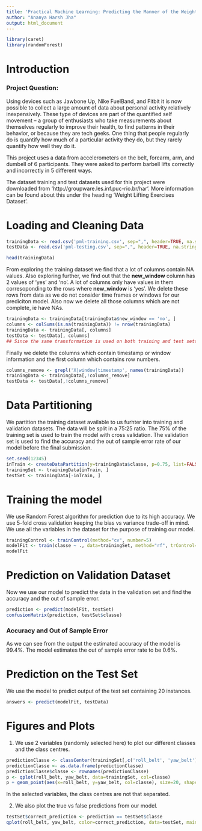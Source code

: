 ```yaml
---
title: 'Practical Machine Learning: Predicting the Manner of the Weight Lifting Exercise'
author: "Ananya Harsh Jha"
output: html_document
---
```


```r
library(caret)
library(randomForest)
```

# Introduction

### Project Question:

Using devices such as Jawbone Up, Nike FuelBand, and Fitbit it is now possible to collect a large amount of data about personal activity relatively inexpensively. These type of devices are part of the quantified self movement – a group of enthusiasts who take measurements about themselves regularly to improve their health, to find patterns in their behavior, or because they are tech geeks. One thing that people regularly do is quantify how much of a particular activity they do, but they rarely quantify how well they do it.

This project uses a data from accelerometers on the belt, forearm, arm, and dumbell of 6 participants. They were asked to perform barbell lifts correctly and incorrectly in 5 different ways.

The dataset training and test datasets used for this project were downloaded from 'http://groupware.les.inf.puc-rio.br/har'. More information can be found about this under the heading 'Weight Lifting Exercises Dataset'.

# Loading and Cleaning Data

```r
trainingData <- read.csv('pml-training.csv', sep=",", header=TRUE, na.strings=c('NA', ' ', '')) 
testData <- read.csv('pml-testing.csv', sep=",", header=TRUE, na.strings=c('NA', ' ', ''))
```

```r
head(trainingData)
```

From exploring the training dataset we find that a lot of columns contain NA values. Also exploring further, we find out that the **new_window** column has 2 values of 'yes' and 'no'. A lot of columns only have values in them corresoponding to the rows where **new_window** is 'yes'. We delete these rows from data as we do not consider time frames or windows for our prediciton model. Also now we delete all those columns which are not complete, ie have NAs.

```r
trainingData <- trainingData[trainingData$new_window == 'no', ]
columns <- colSums(is.na(trainingData)) != nrow(trainingData)
trainingData <- trainingData[, columns]
testData <- testData[, columns]
## Since the same transformation is used on both training and test sets, we delete the empty columns of the test set according to the training set.
```

Finally we delete the columns which contain timestamp or window information and the first column which contains row numbers.


```r
columns_remove <- grepl('X|window|timestamp', names(trainingData))
trainingData <- trainingData[,!columns_remove]
testData <- testData[,!columns_remove]
```

# Data Partitioning

We partition the training dataset available to us furhter into training and validation datasets. The data will be split in a 75:25 ratio. The 75% of the training set is used to train the model with cross validation. The validation set is used to find the accuracy and the out of sample error rate of our model before the final submission. 

```r
set.seed(12345)
inTrain <- createDataPartition(y=trainingData$classe, p=0.75, list=FALSE)
trainingSet <- trainingData[inTrain, ]
testSet <- trainingData[-inTrain, ]
```

# Training the model

We use Random Forest algorithm for prediction due to its high accuracy. We use 5-fold cross validation keeping the bias vs variance trade-off in mind. We use all the variables in the dataset for the purpose of training our model. 

```r
trainingControl <- trainControl(method="cv", number=5)
modelFit <- train(classe ~ ., data=trainingSet, method="rf", trControl=trainingControl, prox=TRUE)
modelFit
```

# Prediction on Validation Dataset

Now we use our model to predict the data in the validation set and find the accuracy and the out of sample error. 

```r
prediction <- predict(modelFit, testSet)
confusionMatrix(prediction, testSet$classe)
```
 
### Accuracy and Out of Sample Error

As we can see from the output the estimated accuracy of the model is 99.4%. The model estimates the out of sample error rate to be 0.6%.

# Prediction on the Test Set

We use the model to predict output of the test set containing 20 instances. 

```r
answers <- predict(modelFit, testData)
```

# Figures and Plots

1. We use 2 variables (randomly selected here) to plot our different classes and the class centres.

```r
predictionClasse <- classCenter(trainingSet[,c('roll_belt', 'yaw_belt')], trainingSet$classe, modelFit$finalModel$prox)
predictionClasse <- as.data.frame(predictionClasse)
predictionClasse$classe <- rownames(predictionClasse)
p <- qplot(roll_belt, yaw_belt, data=trainingSet, col=classe)
p + geom_point(aes(x=roll_belt, y=yaw_belt, col=classe), size=20, shape=4, data=predictionClasse)
```

In the selected variables, the class centres are not that separated.

2. We also plot the true vs false predictions from our model.

```r
testSet$correct_prediction <- prediction == testSet$classe
qplot(roll_belt, yaw_belt, color=correct_prediction, data=testSet, main="New Data Predictions")
```